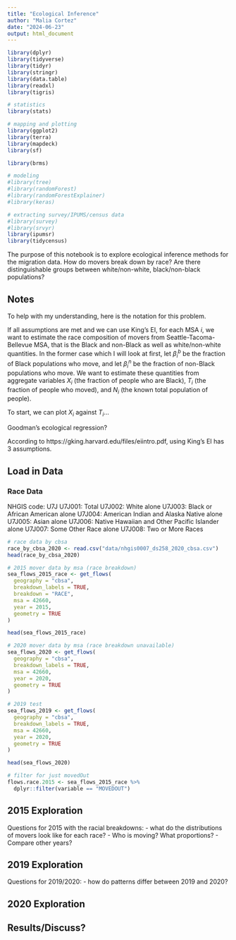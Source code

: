 ```yaml
---
title: "Ecological Inference"
author: "Malia Cortez"
date: "2024-06-23"
output: html_document
---
```


```r
library(dplyr)
library(tidyverse)
library(tidyr)
library(stringr)
library(data.table)
library(readxl)
library(tigris)

# statistics
library(stats)

# mapping and plotting
library(ggplot2)
library(terra)
library(mapdeck)
library(sf)

library(brms)

# modeling
#library(tree)
#library(randomForest)
#library(randomForestExplainer)
#library(keras)

# extracting survey/IPUMS/census data
#library(survey)
#library(srvyr)
library(ipumsr)
library(tidycensus)
```

The purpose of this notebook is to explore ecological inference methods for the migration data. How do movers break down by race? Are there distinguishable groups between white/non-white, black/non-black populations?

## Notes

To help with my understanding, here is the notation for this problem.

If all assumptions are met and we can use King's EI, for each MSA $i$, we want to estimate the race composition of movers from Seattle-Tacoma-Bellevue MSA, that is the Black and non-Black as well as white/non-white quantities. In the former case which I will look at first, let $\beta_{i}^b$ be the fraction of Black populations who move, and let $\beta_{i}^n$ be the fraction of non-Black populations who move. We want to estimate these quantities from aggregate variables $X_i$ (the fraction of people who are Black), $T_i$ (the fraction of people who moved), and $N_i$ (the known total population of people).

To start, we can plot $X_i$ against $T_i$...

Goodman's ecological regression?

According to https://gking.harvard.edu/files/eiintro.pdf, using King's EI has 3 assumptions.

## Load in Data
### Race Data
NHGIS code:  U7J
        U7J001:      Total
        U7J002:      White alone
        U7J003:      Black or African American alone
        U7J004:      American Indian and Alaska Native alone
        U7J005:      Asian alone
        U7J006:      Native Hawaiian and Other Pacific Islander alone
        U7J007:      Some Other Race alone
        U7J008:      Two or More Races
```r
# race data by cbsa
race_by_cbsa_2020 <- read.csv("data/nhgis0007_ds258_2020_cbsa.csv")
head(race_by_cbsa_2020)
```

```r
# 2015 mover data by msa (race breakdown)
sea_flows_2015_race <- get_flows(
  geography = "cbsa",
  breakdown_labels = TRUE,
  breakdown = "RACE",
  msa = 42660,
  year = 2015,
  geometry = TRUE
)

head(sea_flows_2015_race)

# 2020 mover data by msa (race breakdown unavailable)
sea_flows_2020 <- get_flows(
  geography = "cbsa",
  breakdown_labels = TRUE,
  msa = 42660,
  year = 2020,
  geometry = TRUE
)

# 2019 test
sea_flows_2019 <- get_flows(
  geography = "cbsa",
  breakdown_labels = TRUE,
  msa = 42660,
  year = 2020,
  geometry = TRUE
)

head(sea_flows_2020)
```

```r
# filter for just movedOut
flows.race.2015 <- sea_flows_2015_race %>% 
  dplyr::filter(variable == "MOVEDOUT")
```


## 2015 Exploration

Questions for 2015 with the racial breakdowns:
- what do the distributions of movers look like for each race?
- Who is moving? What proportions?
- Compare other years?

## 2019 Exploration

Questions for 2019/2020:
- how do patterns differ between 2019 and 2020?

## 2020 Exploration

## Results/Discuss?

```r

```



